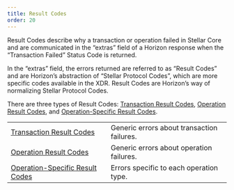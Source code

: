```yaml
---
title: Result Codes
order: 20
---
```



Result Codes describe why a transaction or operation failed in Stellar Core and are communicated in the “extras” field of a Horizon response when the “Transaction Failed” Status Code is returned.

In the “extras” field, the errors returned are referred to as “Result Codes” and are Horizon’s abstraction of “Stellar Protocol Codes”, which are more specific codes available in the XDR. Result Codes are Horizon’s way of normalizing Stellar Protocol Codes.

There are three types of Result Codes: [Transaction Result Codes](./transaction-result-codes.mdx), [Operation Result Codes](./operation-result-codes.mdx), and [Operation-Specific Result Codes](/operation-specific-result-codes/index.mdx).

<MethodTable title="Result Code Types">

|  |  |
| --- | --- |
| [Transaction Result Codes](./transaction-result-codes.mdx) | Generic errors about transaction failures. |
| [Operation Result Codes](./operation-result-codes.mdx) | Generic errors about operation failures. |
| [Operation-Specific Result Codes](/operation-specific-result-codes/index.mdx) | Errors specific to each operation type. |

</MethodTable>
